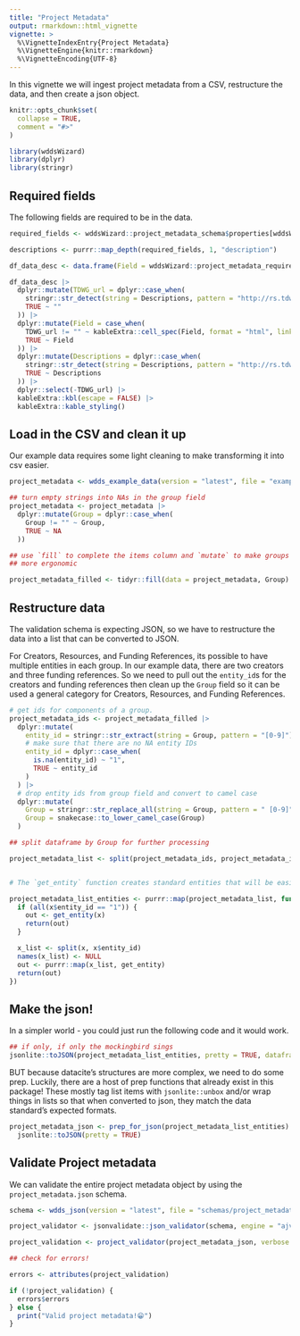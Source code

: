 ```yaml
---
title: "Project Metadata"
output: rmarkdown::html_vignette
vignette: >
  %\VignetteIndexEntry{Project Metadata}
  %\VignetteEngine{knitr::rmarkdown}
  %\VignetteEncoding{UTF-8}
---
```

In this vignette we will ingest project metadata from a CSV, restructure the data, and then create a json object.

```r
knitr::opts_chunk$set(
  collapse = TRUE,
  comment = "#>"
)
```

```r
library(wddsWizard)
library(dplyr)
library(stringr)
```

## Required fields

The following fields are required to be in the data.

```r
required_fields <- wddsWizard::project_metadata_schema$properties[wddsWizard::project_metadata_required_fields]

descriptions <- purrr::map_depth(required_fields, 1, "description")

df_data_desc <- data.frame(Field = wddsWizard::project_metadata_required_fields, Descriptions = unlist(descriptions), row.names = NULL)

df_data_desc |>
  dplyr::mutate(TDWG_url = dplyr::case_when(
    stringr::str_detect(string = Descriptions, pattern = "http://rs.tdwg.org/dwc/terms/") ~ stringr::str_extract(string = Descriptions, pattern = "http://rs.tdwg.org/dwc/terms/.*"),
    TRUE ~ ""
  )) |>
  dplyr::mutate(Field = case_when(
    TDWG_url != "" ~ kableExtra::cell_spec(Field, format = "html", link = TDWG_url),
    TRUE ~ Field
  )) |>
  dplyr::mutate(Descriptions = dplyr::case_when(
    stringr::str_detect(string = Descriptions, pattern = "http://rs.tdwg.org/dwc/terms/") ~ stringr::str_remove(string = Descriptions, pattern = "See http://rs.tdwg.org/dwc/terms/.*"),
    TRUE ~ Descriptions
  )) |>
  dplyr::select(-TDWG_url) |>
  kableExtra::kbl(escape = FALSE) |>
  kableExtra::kable_styling()
```


## Load in the CSV and clean it up

Our example data requires some light cleaning to make transforming it into csv
easier. 

```r
project_metadata <- wdds_example_data(version = "latest", file = "example_project_metadata.csv") |> read.csv()

## turn empty strings into NAs in the group field
project_metadata <- project_metadata |>
  dplyr::mutate(Group = dplyr::case_when(
    Group != "" ~ Group,
    TRUE ~ NA
  ))

## use `fill` to complete the items column and `mutate` to make groups a little
## more ergonomic

project_metadata_filled <- tidyr::fill(data = project_metadata, Group)
```

## Restructure data

The validation schema is expecting JSON, so we have to restructure the data into
a list that can be converted to JSON.

For Creators, Resources, and Funding References, its possible to have multiple 
entities in each group. In our example data, there are two creators and three funding references. So we need to pull out the `entity_id`s for the creators and funding references then clean up the `Group` field so it can be used a general category
for Creators, Resources, and Funding References.

```r
# get ids for components of a group.
project_metadata_ids <- project_metadata_filled |>
  dplyr::mutate(
    entity_id = stringr::str_extract(string = Group, pattern = "[0-9]"),
    # make sure that there are no NA entity IDs
    entity_id = dplyr::case_when(
      is.na(entity_id) ~ "1",
      TRUE ~ entity_id
    )
  ) |>
  # drop entity ids from group field and convert to camel case
  dplyr::mutate(
    Group = stringr::str_replace_all(string = Group, pattern = " [0-9]", replacement = ""),
    Group = snakecase::to_lower_camel_case(Group)
  )

## split dataframe by Group for further processing

project_metadata_list <- split(project_metadata_ids, project_metadata_ids$Group)


# The `get_entity` function creates standard entities that will be easier to transform json

project_metadata_list_entities <- purrr::map(project_metadata_list, function(x) {
  if (all(x$entity_id == "1")) {
    out <- get_entity(x)
    return(out)
  }

  x_list <- split(x, x$entity_id)
  names(x_list) <- NULL
  out <- purrr::map(x_list, get_entity)
  return(out)
})
```

## Make the json! 

In a simpler world - you could just run the following code and it would work. 
```r
## if only, if only the mockingbird sings
jsonlite::toJSON(project_metadata_list_entities, pretty = TRUE, dataframe = "columns")
```

BUT because datacite's structures are more complex, we need to do some prep. Luckily, there are a host of prep functions that already exist in this package! These mostly tag list items with `jsonlite::unbox` and/or wrap things in lists so that when converted to json, they match the data standard's expected formats. 

```r
project_metadata_json <- prep_for_json(project_metadata_list_entities) |>
  jsonlite::toJSON(pretty = TRUE)
```

## Validate Project metadata

We can validate the entire project metadata object by using the `project_metadata.json` schema.

```r
schema <- wdds_json(version = "latest", file = "schemas/project_metadata.json")

project_validator <- jsonvalidate::json_validator(schema, engine = "ajv")

project_validation <- project_validator(project_metadata_json, verbose = TRUE)

## check for errors!

errors <- attributes(project_validation)

if (!project_validation) {
  errors$errors
} else {
  print("Valid project metadata!😁")
}
```





